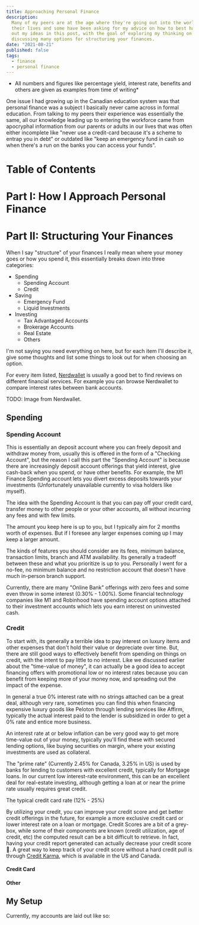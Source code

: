 ```yaml
---
title: Approaching Personal Finance
description:
  Many of my peers are at the age where they're going out into the world and making real money for the first time in
  their lives and some have been asking for my advice on how to best handle their personal finances. I've decided to lay
  out my ideas in this post, with the goal of exploring my thinking on how I approach personal finance as well as
  discussing many options for structuring your finances.
date: "2021-08-21"
published: false
tags:
  - finance
  - personal finance
---
```


- All numbers and figures like percentage yield, interest rate, benefits and others are given as examples from time of
  writing\*

One issue I had growing up in the Canadian education system was that personal finance was a subject I basically never
came across in formal education. From talking to my peers their experience was essentially the same, all our knowledge
leading up to entering the workforce came from apocryphal information from our parents or adults in our lives that was
often either incomplete like "never use a credit-card because it's a scheme to entrap you in debt" or outdated like
"keep an emergency fund in cash so when there's a run on the banks you can access your funds".

# Table of Contents

# Part I: How I Approach Personal Finance

# Part II: Structuring Your Finances

When I say "structure" of your finances I really mean where your money goes or how you spend it, this essentially breaks
down into three categories:

- Spending
  - Spending Account
  - Credit
- Saving
  - Emergency Fund
  - Liquid Investments
- Investing
  - Tax Advantaged Accounts
  - Brokerage Accounts
  - Real Estate
  - Others

I'm not saying you need everything on here, but for each item I'll describe it, give some thoughts and list some things
to look out for when choosing an option.

For every item listed, [Nerdwallet](https://www.nerdwallet.com/) is usually a good bet to find reviews on different
financial services. For example you can browse Nerdwallet to compare interest rates between bank accounts.

TODO: Image from Nerdwallet.

## Spending

### Spending Account

This is essentially an deposit account where you can freely deposit and withdraw money from, usually this is offered in
the form of a "Checking Account", but the reason I call this part the "Spending Account" is because there are
increasingly deposit account offerings that yield interest, give cash-back when you spend, or have other benefits. For
example, the M1 Finance Spending account lets you divert excess deposits towards your investments (Unfortunately
unavailable currently to visa holders like myself).

The idea with the Spending Account is that you can pay off your credit card, transfer money to other people or your
other accounts, all without incurring any fees and with few limits.

The amount you keep here is up to you, but I typically aim for 2 months worth of expenses. But if I foresee any larger
expenses coming up I may keep a larger amount.

The kinds of features you should consider are its fees, minimum balance, transaction limits, branch and ATM
availability. Its generally a tradeoff between these and what you prioritize is up to you. Personally I went for a
no-fee, no minimum balance and no restriction account that doesn't have much in-person branch support.

Currently, there are many "Online Bank" offerings with zero fees and some even throw in some interest (0.30% - 1.00%).
Some financial technology companies like M1 and Robinhood have spending account options attached to their investment
accounts which lets you earn interest on uninvested cash.

### Credit

To start with, its generally a terrible idea to pay interest on luxury items and other expenses that don't hold their
value or depreciate over time. But, there are still good ways to effectively benefit from spending on things on credit,
with the intent to pay little to no interest. Like we discussed earlier about the "time-value of money", it can actually
be a good idea to accept financing offers with promotional low or no interest rates because you can benefit from keeping
more of your money now, and spreading out the impact of the expense.

In general a true 0% interest rate with no strings attached can be a great deal, although very rare, sometimes you can
find this when financing expensive luxury goods like Peloton through lending services like Affirm, typically the actual
interest paid to the lender is subsidized in order to get a 0% rate and entice more business.

An interest rate at or below inflation can be very good way to get more time-value out of your money, typically you'll
find these with secured lending options, like buying securities on margin, where your existing investments are used as
collateral.

The "prime rate" (Currently 2.45% for Canada, 3.25% in US) is used by banks for lending to customers with excellent
credit, typically for Mortgage loans. In our current low interest-rate environment, this can be an excellent deal for
real-estate investing, although getting a loan at or near the prime rate usually requires great credit.

The typical credit card rate (12% - 25%)

By utilizing your credit, you can improve your credit score and get better credit offerings in the future, for example a
more exclusive credit card or lower interest rate on a loan or mortgage. Credit Scores are a bit of a grey-box, while
some of their components are known (credit utilization, age of credit, etc) the computed result can be a bit difficult
to retrieve. In fact, having your credit report generated can actually decrease your credit score 🤔. A great way to
keep track of your credit score without a hard credit pull is through [Credit Karma](https://www.creditkarma.com/),
which is available in the US and Canada.

#### Credit Card

#### Other

## My Setup

Currently, my accounts are laid out like so:

